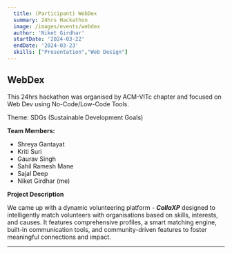 ```yaml
---
  title: (Participant) WebDex
  summary: 24hrs Hackathon
  image: /images/events/webdex
  author: 'Niket Girdhar'
  startDate: '2024-03-22'
  endDate: '2024-03-23'
  skills: ["Presentation","Web Design"]
---
```


## WebDex 

This 24hrs hackathon was organised by ACM-VITc chapter and focused on Web Dev using No-Code/Low-Code Tools.

Theme: SDGs (Sustainable Development Goals)

**Team Members:**
- Shreya Gantayat
- Kriti Suri
- Gaurav Singh
- Sahil Ramesh Mane
- Sajal Deep
- Niket Girdhar (me)

**Project Description**

We came up with a dynamic volunteering platform - ***CollaXP*** designed to intelligently match volunteers with organisations based on skills, interests, and causes. It features comprehensive profiles, a smart matching engine, built-in communication tools, and community-driven features to foster meaningful connections and impact.

---